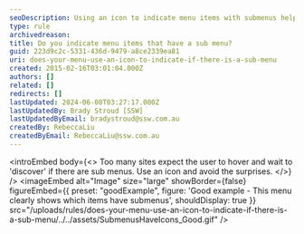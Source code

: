 ```yaml
---
seoDescription: Using an icon to indicate menu items with submenus helps users navigate efficiently and avoid unexpected surprises.
type: rule
archivedreason:
title: Do you indicate menu items that have a sub menu?
guid: 223d9c2c-5331-436d-9479-a8ce2339ea81
uri: does-your-menu-use-an-icon-to-indicate-if-there-is-a-sub-menu
created: 2015-02-16T03:01:04.000Z
authors: []
related: []
redirects: []
lastUpdated: 2024-06-08T03:27:17.000Z
lastUpdatedBy: Brady Stroud [SSW]
lastUpdatedByEmail: bradystroud@ssw.com.au
createdBy: RebeccaLiu
createdByEmail: RebeccaLiu@ssw.com.au
---
```


<introEmbed
  body={<>
Too many sites expect the user to hover and wait to 'discover' if there are sub menus. Use an icon and avoid the surprises.
  </>}
/>
<imageEmbed
  alt="Image"
  size="large"
  showBorder={false}
  figureEmbed={{
    preset: "goodExample",
    figure: 'Good example - This menu clearly shows which items have submenus',
    shouldDisplay: true
  }}
  src="/uploads/rules/does-your-menu-use-an-icon-to-indicate-if-there-is-a-sub-menu/../../assets/SubmenusHaveIcons_Good.gif"
/>
